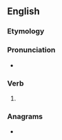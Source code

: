 ==English==

===Etymology===
{{suffix|en|declare|eth}}

===Pronunciation===
* {{a|UK}} {{IPA|/dɪˈkleəɹəθ/|lang=en}}

===Verb===
{{head|en|verb form}}

# {{en-archaic third-person singular of|declare}}

===Anagrams===
* {{anagrams|en|a=acdeehlrt|relatched}}